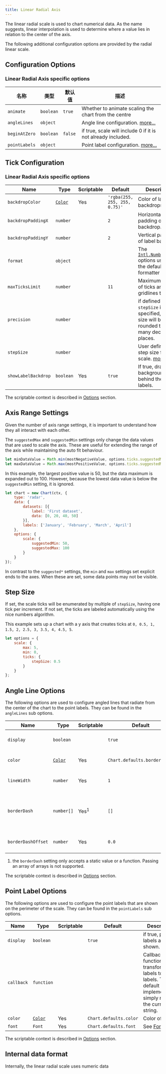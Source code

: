 ```yaml
---
title: Linear Radial Axis
---
```



The linear radial scale is used to chart numerical data. As the name suggests, linear interpolation is used to determine where a value lies in relation to the center of the axis.

The following additional configuration options are provided by the radial linear scale.

## Configuration Options

### Linear Radial Axis specific options

| 名称 | 类型 | 默认值 | 描述
| ---- | ---- | ------- | -----------
| `animate` | `boolean` | `true` | Whether to animate scaling the chart from the centre
| `angleLines` | `object` | | Angle line configuration. [more...](#angle-line-options)
| `beginAtZero` | `boolean` | `false` | if true, scale will include 0 if it is not already included.
| `pointLabels` | `object` | | Point label configuration. [more...](#point-label-options)

<CommonAll />

## Tick Configuration

### Linear Radial Axis specific options

| Name | Type | Scriptable | Default | Description
| ---- | ---- | ------- | ------- | -----------
| `backdropColor` | [`Color`](../../general/colors.md) | Yes | `'rgba(255, 255, 255, 0.75)'` | Color of label backdrops.
| `backdropPaddingX` | `number` | | `2` | Horizontal padding of label backdrop.
| `backdropPaddingY` | `number` | | `2` | Vertical padding of label backdrop.
| `format` | `object` | | | The [`Intl.NumberFormat`](https://developer.mozilla.org/en-US/docs/Web/JavaScript/Reference/Global_Objects/Intl/NumberFormat) options used by the default label formatter
| `maxTicksLimit` | `number` | | `11` | Maximum number of ticks and gridlines to show.
| `precision` | `number` | | | if defined and `stepSize` is not specified, the step size will be rounded to this many decimal places.
| `stepSize` | `number` | | | User defined fixed step size for the scale. [more...](#step-size)
| `showLabelBackdrop` | `boolean` | Yes | `true` | If true, draw a background behind the tick labels.

<CommonTicksAll />

The scriptable context is described in [Options](../../general/options.md#tick) section.

## Axis Range Settings

Given the number of axis range settings, it is important to understand how they all interact with each other.

The `suggestedMax` and `suggestedMin` settings only change the data values that are used to scale the axis. These are useful for extending the range of the axis while maintaining the auto fit behaviour.

```javascript
let minDataValue = Math.min(mostNegativeValue, options.ticks.suggestedMin);
let maxDataValue = Math.max(mostPositiveValue, options.ticks.suggestedMax);
```

In this example, the largest positive value is 50, but the data maximum is expanded out to 100. However, because the lowest data value is below the `suggestedMin` setting, it is ignored.

```javascript
let chart = new Chart(ctx, {
    type: 'radar',
    data: {
        datasets: [{
            label: 'First dataset',
            data: [0, 20, 40, 50]
        }],
        labels: ['January', 'February', 'March', 'April']
    },
    options: {
        scale: {
            suggestedMin: 50,
            suggestedMax: 100
        }
    }
});
```

In contrast to the `suggested*` settings, the `min` and `max` settings set explicit ends to the axes. When these are set, some data points may not be visible.

## Step Size

If set, the scale ticks will be enumerated by multiple of `stepSize`, having one tick per increment. If not set, the ticks are labeled automatically using the nice numbers algorithm.

This example sets up a chart with a y axis that creates ticks at `0, 0.5, 1, 1.5, 2, 2.5, 3, 3.5, 4, 4.5, 5`.

```javascript
let options = {
    scale: {
        max: 5,
        min: 0,
        ticks: {
            stepSize: 0.5
        }
    }
};
```

## Angle Line Options

The following options are used to configure angled lines that radiate from the center of the chart to the point labels. They can be found in the `angleLines` sub options.

| Name | Type | Scriptable | Default | Description
| ---- | ---- | ------- | ------- | -----------
| `display` | `boolean` | | `true` | if true, angle lines are shown.
| `color` | [`Color`](../../general/colors.md) | Yes | `Chart.defaults.borderColor` | Color of angled lines.
| `lineWidth` | `number` | Yes | `1` | Width of angled lines.
| `borderDash` | `number[]` | Yes<sup>1</sup> | `[]` | Length and spacing of dashes on angled lines. 查看[MDN](https://developer.mozilla.org/en-US/docs/Web/API/CanvasRenderingContext2D/setLineDash).
| `borderDashOffset` | `number` | Yes | `0.0` | Offset for line dashes. 查看[MDN](https://developer.mozilla.org/en-US/docs/Web/API/CanvasRenderingContext2D/lineDashOffset).

  1. the `borderDash` setting only accepts a static value or a function. Passing an array of arrays is not supported.

The scriptable context is described in [Options](../../general/options.md#scale) section.

## Point Label Options

The following options are used to configure the point labels that are shown on the perimeter of the scale. They can be found in the `pointLabels` sub options.

| Name | Type | Scriptable | Default | Description
| ---- | ---- | ------- | ------- | -----------
| `display` | `boolean` | | `true` | if true, point labels are shown.
| `callback` | `function` | | | Callback function to transform data labels to point labels. The default implementation simply returns the current string.
| `color` | [`Color`](../../general/colors.md) | Yes | `Chart.defaults.color` | Color of label.
| `font` | `Font` | Yes | `Chart.defaults.font` | See [Fonts](./general/fonts.md)

The scriptable context is described in [Options](../../general/options.md#scale) section.

## Internal data format

Internally, the linear radial scale uses numeric data
